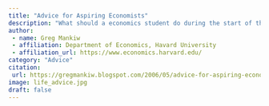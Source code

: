 ```yaml
---
title: "Advice for Aspiring Economists"
description: "What should a economics student do during the start of their journey?"
author: 
 - name: Greg Mankiw
 - affiliation: Department of Economics, Havard University
 - affiliation_url: https://www.economics.harvard.edu/
category: "Advice"
citation: 
 url: https://gregmankiw.blogspot.com/2006/05/advice-for-aspiring-economists.html
image: life_advice.jpg
draft: false
---
```

